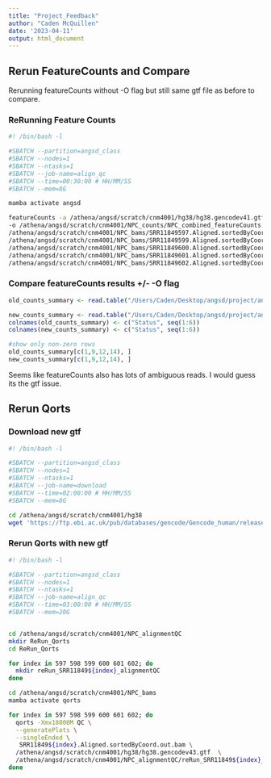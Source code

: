 ```yaml
---
title: "Project_Feedback"
author: "Caden McQuillen"
date: '2023-04-11'
output: html_document
---
```


## Rerun FeatureCounts and Compare
Rerunning featureCounts without -O flag but still same gtf file as before to compare.

### ReRunning Feature Counts
```bash
#! /bin/bash -l

#SBATCH --partition=angsd_class
#SBATCH --nodes=1
#SBATCH --ntasks=1
#SBATCH --job-name=align_qc
#SBATCH --time=00:30:00 # HH/MM/SS
#SBATCH --mem=8G

mamba activate angsd

featureCounts -a /athena/angsd/scratch/cnm4001/hg38/hg38.gencodev41.gtf \
-o /athena/angsd/scratch/cnm4001/NPC_counts/NPC_combined_featureCounts.txt \
/athena/angsd/scratch/cnm4001/NPC_bams/SRR11849597.Aligned.sortedByCoord.out.bam /athena/angsd/scratch/cnm4001/NPC_bams/SRR11849598.Aligned.sortedByCoord.out.bam
/athena/angsd/scratch/cnm4001/NPC_bams/SRR11849599.Aligned.sortedByCoord.out.bam
/athena/angsd/scratch/cnm4001/NPC_bams/SRR11849600.Aligned.sortedByCoord.out.bam
/athena/angsd/scratch/cnm4001/NPC_bams/SRR11849601.Aligned.sortedByCoord.out.bam
/athena/angsd/scratch/cnm4001/NPC_bams/SRR11849602.Aligned.sortedByCoord.out.bam
```

### Compare featureCounts results +/- -O flag
```r
old_counts_summary <- read.table("/Users/Caden/Desktop/angsd/project/angsd_project/FeatureCounts/NPC_combined_featureCounts.txt.summary", header = TRUE)

new_counts_summary <- read.table("/Users/Caden/Desktop/angsd/project/angsd_project/FeatureCounts/reRun_NPC_combined_featureCounts.txt.summary", header = TRUE)
colnames(old_counts_summary) <- c("Status", seq(1:6))
colnames(new_counts_summary) <- c("Status", seq(1:6))

#show only non-zero rows
old_counts_summary[c(1,9,12,14), ]
new_counts_summary[c(1,9,12,14), ]

```
Seems like featureCounts also has lots of ambiguous reads. I would guess its the gtf issue. 


## Rerun Qorts

### Download new gtf
```bash

#! /bin/bash -l

#SBATCH --partition=angsd_class
#SBATCH --nodes=1
#SBATCH --ntasks=1
#SBATCH --job-name=download
#SBATCH --time=02:00:00 # HH/MM/SS
#SBATCH --mem=8G

cd /athena/angsd/scratch/cnm4001/hg38
wget 'https://ftp.ebi.ac.uk/pub/databases/gencode/Gencode_human/release_43/gencode.v43.annotation.gtf.gz' -O hg38.gencodev43.gtf.gz


```

### Rerun Qorts with new gtf
```bash
#! /bin/bash -l

#SBATCH --partition=angsd_class
#SBATCH --nodes=1
#SBATCH --ntasks=1
#SBATCH --job-name=align_qc
#SBATCH --time=03:00:00 # HH/MM/SS
#SBATCH --mem=20G


cd /athena/angsd/scratch/cnm4001/NPC_alignmentQC
mkdir ReRun_Qorts
cd ReRun_Qorts

for index in 597 598 599 600 601 602; do
  mkdir reRun_SRR11849${index}_alignmentQC
done

cd /athena/angsd/scratch/cnm4001/NPC_bams
mamba activate qorts

for index in 597 598 599 600 601 602; do
  qorts -Xmx18000M QC \
  --generatePlots \
  --singleEnded \
   SRR11849${index}.Aligned.sortedByCoord.out.bam \
  /athena/angsd/scratch/cnm4001/hg38/hg38.gencodev43.gtf  \
  /athena/angsd/scratch/cnm4001/NPC_alignmentQC/reRun_SRR11849${index}_alignmentQC
done


```


